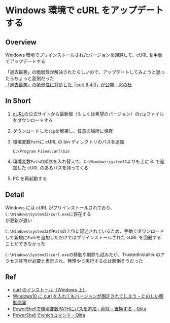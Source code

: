 # Windows 環境で cURL をアップデートする

## Overview

Windows 環境でプリインストールされたバージョンを回避して、cURL を手動でアップデートする

「過去最悪」の脆弱性が解決されたらしいので、アップデートしてみようと思ったらちょっと面倒だった<br/>
[「過去最悪」の脆弱性に対処した「curl 8.4.0」が公開 - 窓の杜](https://forest.watch.impress.co.jp/docs/news/1538153.html)

## In Short

1. [cURL](https://curl.se/)の公式サイトから最新版（もしくは希望のバージョン）の`zip`ファイルをダウンロードする

2. ダウンロードした`zip`を解凍し、任意の場所に保存

3. 環境変数`Path`に cURL の bin ディレクトリのパスを追加

   ```text filename="example path"
   C:\Program Files\curl\bin
   ```

4. 環境変数`Path`の順序を入れ替えて、`C:\Windows\system32`よりも上に 3. で追加した cURL のあるパスを持ってくる

5. PC を再起動する

## Detail

Windows には cURL がプリインストールされており、`C:\Windows\System32\curl.exe`に存在する<br/>
が更新が遅い

`C:\Windows\system32`が`Path`の上位に記述されているため、手動でダウンロードして新規に`Path`を追加しただけではプリインストールされた cURL を回避することができなかった

`C:\Windows\System32\curl.exe`の移動や削除も試みたが、TrustedInstaller のアクセス許可が必要と表示され、無理やり実行するのは面倒そうだった

## Ref

- [curl のインストール（Windows 上）](https://www.kkaneko.jp/tools/win/curl.html)
- [Windows10 に curl を入れてもバージョンが固定されてしまう - たのしい駆動開発](https://ssabcire.hatenablog.com/entry/2018/08/02/233545)
- [PowerShellで環境変数PATHにパスを追加・削除・置換する - Qiita](https://qiita.com/gx3n-inue/items/00ee48996e973050a440)
- [PowerShellでwhichコマンド - Qiita](https://qiita.com/Hiraku/items/e42bc5756157949a9742)
